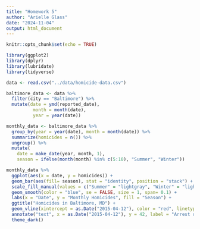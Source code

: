```yaml
---
title: "Homework 5"
author: "Arielle Glass"
date: "2024-11-04"
output: html_document
---
```


```r
knitr::opts_chunk$set(echo = TRUE)
```

```r

library(ggplot2)
library(dplyr)
library(lubridate)
library(tidyverse)

```

```r

data <- read.csv("../data/homicide-data.csv")

baltimore_data <- data %>%
  filter(city == "Baltimore") %>%
  mutate(date = ymd(reported_date),
          month = month(date),
          year = year(date))

monthly_data <- baltimore_data %>%
  group_by(year = year(date), month = month(date)) %>%
  summarize(homicides = n()) %>%
  ungroup() %>%
  mutate(
    date = make_date(year, month, 1),
    season = ifelse(month(month) %in% c(5:10), "Summer", "Winter"))

monthly_data %>%
  ggplot(aes(x = date, y = homicides)) +
  geom_bar(aes(fill= season), stat = "identity", position = "stack") +
  scale_fill_manual(values = c("Summer" = "lightgray", "Winter" = "lightblue")) + 
  geom_smooth(color = "blue", se = FALSE, size = 1, span= 0.1) +
  labs(x = "Date", y = "Monthly Homicides", fill = "Season") +
  ggtitle("Homicides in Baltimore, MD") +
  geom_vline(xintercept = as.Date("2015-04-12"), color = "red", linetype = "dashed", size = 1) +
  annotate("text", x = as.Date("2015-04-12"), y = 42, label = "Arrest of\nFreddie Gray", color = "white") +
  theme_dark()


```



